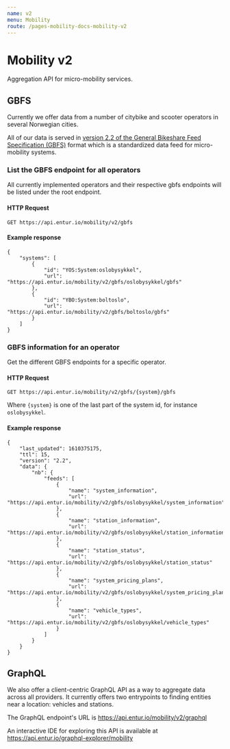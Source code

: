 ```yaml
---
name: v2
menu: Mobility
route: /pages-mobility-docs-mobility-v2
---
```


# Mobility v2

Aggregation API for micro-mobility services.

## GBFS

Currently we offer data from a number of citybike and scooter operators in several Norwegian cities.

All of our data is served in [version 2.2 of the General Bikeshare Feed Specification (GBFS)](https://github.com/NABSA/gbfs/blob/v2.2/gbfs.md) format which is a standardized data feed for micro-mobility systems.

### List the GBFS endpoint for all operators

All currently implemented operators and their respective gbfs endpoints will be listed under the root endpoint.

#### HTTP Request

`GET https://api.entur.io/mobility/v2/gbfs`

#### Example response

```
{
    "systems": [
        {
            "id": "YOS:System:oslobysykkel",
            "url": "https://api.entur.io/mobility/v2/gbfs/oslobysykkel/gbfs"
        },
        {
            "id": "YBO:System:boltoslo",
            "url": "https://api.entur.io/mobility/v2/gbfs/boltoslo/gbfs"
        }
    ]
}

```

### GBFS information for an operator

Get the different GBFS endpoints for a specific operator.

#### HTTP Request

`GET https://api.entur.io/mobility/v2/gbfs/{system}/gbfs`

Where `{system}` is one of the last part of the system id, for instance `oslobysykkel`.

#### Example response

```
{
    "last_updated": 1610375175,
    "ttl": 15,
    "version": "2.2",
    "data": {
        "nb": {
            "feeds": [
                {
                    "name": "system_information",
                    "url": "https://api.entur.io/mobility/v2/gbfs/oslobysykkel/system_information"
                },
                {
                    "name": "station_information",
                    "url": "https://api.entur.io/mobility/v2/gbfs/oslobysykkel/station_information"
                },
                {
                    "name": "station_status",
                    "url": "https://api.entur.io/mobility/v2/gbfs/oslobysykkel/station_status"
                },
                {
                    "name": "system_pricing_plans",
                    "url": "https://api.entur.io/mobility/v2/gbfs/oslobysykkel/system_pricing_plans"
                },
                {
                    "name": "vehicle_types",
                    "url": "https://api.entur.io/mobility/v2/gbfs/oslobysykkel/vehicle_types"
                }
            ]
        }
    }
}
```

## GraphQL

We also offer a client-centric GraphQL API as a way to aggregate data across all providers. It currently offers two
entrypoints to finding entities near a location: vehicles and stations.

The GraphQL endpoint's URL is https://api.entur.io/mobility/v2/graphql

An interactive IDE for exploring this API is available at https://api.entur.io/graphql-explorer/mobility
